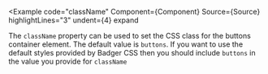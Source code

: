 
<Example
  code="className"
  Component={Component}
  Source={Source}
  highlightLines="3"
  undent={4}
  expand
>
  The `className` property can be used to set the CSS class for the buttons
  container element.  The default value is `buttons`.  If you want to use the
  default styles provided by Badger CSS then you should include `buttons` in
  the value you provide for `className`
</Example>
